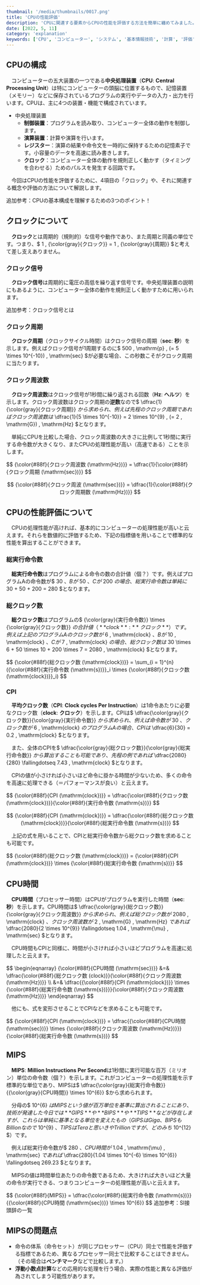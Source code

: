 ```yaml
---
thumbnail: '/media/thumbnails/0017.png'
title: 'CPUの性能評価'
description: 'CPUに関連する要素からCPUの性能を評価する方法を簡単に纏めてみました。'
date: [2022, 5, 11]
category: 'explanation'
keywords: ['CPU', 'コンピューター', 'システム', '基本情報技術', '計算', '評価', 'クロック', '実行命令', 'CPI', 'CPU時間', 'MIPS']
---
```


## CPUの構成

　コンピューターの五大装置の一つである**中央処理装置**（**CPU**: **Central Processing Unit**）は特にコンピューターの頭脳に位置するもので、記憶装置（メモリー）などに保存されているプログラムの実行やデータの入力・出力を行います。CPUは、主に4つの装置・機能で構成されています。

- 中央処理装置
    - **制御装置**：プログラムを読み取り、コンピューター全体の動作を制御します。
    - **演算装置**：計算や演算を行います。
    - **レジスター**：演算の結果や命令文を一時的に保持するための記憶素子です。小容量のデータを高速に読み書きします。
    - **クロック**：コンピューター全体の動作を規則正しく動かす（タイミングを合わせる）ためのパルスを発生する回路です。

　今回はCPUの性能を評価するために、4項目の「クロック」や、それに関連する概念や評価の方法について解説します。

<Link href='https://emb.macnica.co.jp/articles/13347/'>追加参考：CPUの基本構成を理解するための3つのポイント！</Link>

## クロックについて

　**クロック**とは周期的（規則的）な信号や動作であり、また周期と同義の単位です。つまり、$ 1 \, {\color{gray}{クロック}} = 1 \, {\color{gray}{周期}} $と考えて差し支えありません。

### クロック信号

　**クロック信号**は周期的に電圧の高低を繰り返す信号です。中央処理装置の説明にもあるように、コンピューター全体の動作を規則正しく動かすために用いられます。

<Link href='https://wa3.i-3-i.info/word1978.html'>追加参考：クロック信号とは</Link>

### クロック周期

　**クロック周期**（クロックサイクル時間）はクロック信号の周期（**sec**: **秒**）を示します。例えばクロック信号が1周期するのに$ 500 \, \mathrm{p} \, (= 5 \times 10^{-10}) \, \mathrm{sec} $が必要な場合、この秒数こそがクロック周期に当たります。

### クロック周波数

　**クロック周波数**はクロック信号が1秒間に繰り返される回数（**Hz**: **ヘルツ**）を示します。クロック周波数はクロック周期の**逆数**なので$ \dfrac{1}{\color{gray}{クロック周期}} $から求められ、例えば先程のクロック周期であればクロック周波数は$ \dfrac{1}{5 \times 10^{-10}} = 2 \times 10^{9} \, (= 2 \, \mathrm{G}) \, \mathrm{Hz} $となります。

　単純にCPUを比較した場合、クロック周波数の大きさに比例して1秒間に実行する命令数が大きくなり、またCPUの処理性能が高い（高速である）ことを示します。

<Point>
$$
    {\color{#88f}{クロック周波数 (\mathrm{Hz})}} = \dfrac{1}{\color{#88f}{クロック周期 (\mathrm{sec})}}
$$

$$
    {\color{#88f}{クロック周波 (\mathrm{sec})}} = \dfrac{1}{\color{#88f}{クロック周期数 (\mathrm{Hz})}}
$$
</Point>

## CPUの性能評価について

　CPUの処理性能が高ければ、基本的にコンピューターの処理性能が高いと云えます。それらを数値的に評価するため、下記の指標値を用いることで標準的な性能を算出することができます。

### 総実行命令数

　**総実行命令数**はプログラムによる命令の数の合計値（個？）です。例えばプログラムAの命令数が$ 30 $、Bが$ 50 $、Cが$ 200 $の場合、総実行命令数は単純に$ 30 + 50 + 200 = 280 $となります。

### 総クロック数

　**総クロック数**はプログラムの$ {\color{gray}{実行命令数}} \times {\color{gray}{クロック数}} $の合計値（**clock**: **クロック**）です。例えば上記のプログラムAのクロック数が$ 6 \, \mathrm{clock} $、Bが$ 10 \, \mathrm{clock} $、Cが$ 7 \, \mathrm{clock} $の場合、総クロック数は$ 30 \times 6 + 50 \times 10 + 200 \times 7 = 2080 \, \mathrm{clock} $となります。

<Point>
$$
    {\color{#88f}{総クロック数 (\mathrm{clock})}} = \sum_{i = 1}^{n} ({\color{#88f}{実行命令数 (\mathrm{s})}}_i \times {\color{#88f}{クロック数 (\mathrm{clock})}}_i)
$$
</Point>

### CPI

　**平均クロック数**（**CPI**: **Clock cycles Per Instruction**）は1命令あたりに必要なクロック数（**clock**: **クロック**）を示します。CPIは$ \dfrac{\color{gray}{クロック数}}{\color{gray}{実行命令数}} $から求められ、例えば命令数が$ 30 $、クロック数が$ 6 \, \mathrm{clock} $のプログラムAの場合、CPIは$ \dfrac{6}{30} = 0.2 \, \mathrm{clock} $となります。

　また、全体のCPIを$ \dfrac{\color{gray}{総クロック数}}{\color{gray}{総実行命令数}} $から算出することも可能であり、先程の例であれば$ \dfrac{2080}{280} \fallingdotseq 7.43 \, \mathrm{clock} $となります。

　CPIの値が小さければ小さいほど命令に掛かる時間が少ないため、多くの命令を高速に処理できる（＝パフォーマンスが良い）と云えます。

<Point>
$$
    {\color{#88f}{CPI (\mathrm{clock})}} = \dfrac{\color{#88f}{クロック数 (\mathrm{clock})}}{\color{#88f}{実行命令数 (\mathrm{s})}}
$$

$$
    {\color{#88f}{CPI (\mathrm{clock})}} = \dfrac{\color{#88f}{総クロック数 (\mathrm{clock})}}{\color{#88f}{総実行命令数 (\mathrm{s})}}
$$
</Point>

　上記の式を用いることで、CPIと総実行命令数から総クロック数を求めることも可能です。

<Point>
$$
    {\color{#88f}{総クロック数 (\mathrm{clock})}} = {\color{#88f}{CPI (\mathrm{clock})}} \times {\color{#88f}{総実行命令数 (\mathrm{s})}}
$$
</Point>

## CPU時間

　**CPU時間**（プロセッサー時間）はCPUがプログラムを実行した時間（**sec**: **秒**）を示します。CPU時間は$ \dfrac{\color{gray}{総クロック数}}{\color{gray}{クロック周波数}} $から求められ、例えば総クロック数が$ 2080 \, \mathrm{clock} $、クロック周波数が$ 2 \, \mathrm{G} \, \mathrm{Hz} $であれば$ \dfrac{2080}{2 \times 10^{9}} \fallingdotseq 1.04 \, \mathrm{\mu} \, \mathrm{sec} $となります。

　CPU時間もCPIと同様に、時間が小さければ小さいほどプログラムを高速に処理したと云えます。

<Point>
$$
    \begin{eqnarray}
        {\color{#88f}{CPU時間 (\mathrm{sec})}}
        &=& \dfrac{\color{#88f}{総クロック数 (clock)}}{\color{#88f}{クロック周波数 (\mathrm{Hz})}} \\
        &=& \dfrac{{\color{#88f}{CPI (\mathrm{clock})}} \times {\color{#88f}{総実行命令数 (\mathrm{s})}}}{\color{#88f}{クロック周波数 (\mathrm{Hz})}}
    \end{eqnarray}
$$
</Point>

　他にも、式を変形させることでCPIなどを求めることも可能です。

<Point>
$$
    {\color{#88f}{CPI (\mathrm{clock})}} = \dfrac{{\color{#88f}{CPU時間 (\mathrm{sec})}} \times {\color{#88f}{クロック周波数 (\mathrm{Hz})}}}{\color{#88f}{総実行命令数 (\mathrm{s})}}
$$
</Point>

## MIPS

　**MIPS**: **Million Instructions Per Second**は1秒間に実行可能な百万（ミリオン）単位の命令数（個？）を示します。これがコンピューターの処理性能を示す標準的な単位であり、MIPSは$ \dfrac{\color{gray}{総実行命令数}}{{\color{gray}{CPU時間}} \times 10^{6}} $から求められます。

　分母の$ 10^{6} $はMIPSという値が百万単位を基準に算出されることにあり、技術が発達した今日では**GIPS**や**BIPS**や**TIPS**などが存在しますが、これらは単純に基準となる単位を変えたもの（GIPSはGiga、BIPSもBillionなので$ 10^{9} $、TIPSはTeraと思いきやTrillionですが、どのみち$ 10^{12} $）です。

　例えば総実行命令数が$ 280 $、CPU時間が$ 1.04 \, \mathrm{\mu} \, \mathrm{sec} $であれば$ \dfrac{280}{1.04 \times 10^{-6} \times 10^{6}} \fallingdotseq 269.23 $となります。

　MIPSの値は時間単位あたりの命令数であるため、大きければ大きいほど大量の命令が実行できる、つまりコンピューターの処理性能が高いと云えます。

<Point>
$$
    {\color{#88f}{MIPS}} = \dfrac{\color{#88f}{総実行命令数 (\mathrm{s})}}{{\color{#88f}{CPU時間 (\mathrm{sec})}} \times 10^{6}}
$$
</Point>

<Link href='https://ja.wikipedia.org/wiki/SI%E6%8E%A5%E9%A0%AD%E8%BE%9E#%E4%B8%80%E8%A6%A7'>追加参考：SI接頭辞の一覧</Link>

## MIPSの問題点

- 命令の体系（命令セット）が同じプロセッサー（CPU）同士で性能を評価する指標であるため、異なるプロセッサー同士で比較することはできません。（その場合は**ベンチマーク**などで比較します。）
- **浮動小数点計算**などの応用的な処理を行う場合、実際の性能と異なる評価が為されてしまう可能性があります。
